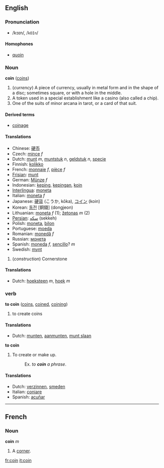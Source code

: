 ==English==
{{rfc}}
===Pronunciation===
*/kɔɪn/, /<tt>kOIn</tt>/
====Homophones====
*[[quoin]]

=== Noun ===
'''coin''' ([[coins]])

# (''currency'') A piece of currency, usually in metal form and in the shape of a disc; sometimes square, or with a hole in the middle.
# A token used in a special establishment like a casino (also called a chip).
# One of the suits of minor arcana in tarot, or a card of that suit.

====Derived terms====
*[[coinage]]

====Translations====
*Chinese: [[硬币]]
*Czech: [[mince]] ''f''
*Dutch: [[munt]] ''m'', [[muntstuk]] ''n'', [[geldstuk]] ''n'', [[specie]]
*Finnish: [[kolikko]]
*French: [[monnaie]] ''f'', [[pièce]] ''f''
*[[Frisian]]: [[munt]]
*German: [[Münze]] ''f''
*Indonesian: [[keping]], [[keping|kepingan]], [[koin]]
*[[Interlingua]]: [[moneta]]
*Italian: [[moneta]] ''f''
*Japanese: [[硬貨]] (こうか, kōka), [[コイン]] (koin)
*Korean: [[동전]] [銅錢] (dongjeon)
*Lithuanian: [[moneta]] ''f'' (1); [[žetonas]] ''m'' (2)
*[[Persian]]: [[سکه]] (sekkeh)
*Polish: [[moneta]], [[bilon]]
*Portuguese: [[moeda]]
*Romanian: [[monedă]] ''f''
*Russian: [[монета]]
*Spanish: [[moneda]] ''f'', [[sencillo]]? ''m''
*Swedish: [[mynt]]

# (''construction'') Cornerstone

====Translations====
*Dutch: [[hoeksteen]] ''m'', [[hoek]] ''m''

=== verb ===
'''to coin''' ([[coins]], [[coined]], [[coining]])

# to create coins

====Translations====
*Dutch: [[munten]], [[aanmunten]], [[munt slaan]]

'''to coin'''

# To create or make up.
#:Ex. ''to '''coin''' a phrase''.

====Translations====
*Dutch: [[verzinnen]], [[smeden]]
*Italian: [[coniare]]
*Spanish: [[acuñar]]

----

==French==
===Noun===
'''coin''' ''m''
# A [[corner]].

[[fr:coin]]
[[it:coin]]